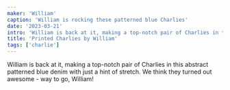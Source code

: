 ```yaml
---
maker: 'William'
caption: 'William is rocking these patterned blue Charlies'
date: '2023-03-21'
intro: 'William is back at it, making a top-notch pair of Charlies in this abstract patterned blue denim with just a hint of stretch. We think they turned out awesome - way to go, William!'
title: 'Printed Charlies by William'
tags: ['charlie']
---
```


<!-- truncate -->

William is back at it, making a top-notch pair of Charlies in this abstract patterned blue denim with just a hint of stretch. We think they turned out awesome - way to go, William!
